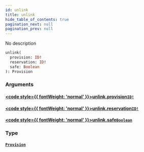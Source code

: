 ```yaml
---
id: unlink
title: unlink
hide_table_of_contents: true
pagination_next: null
pagination_prev: null
---
```








No description

```graphql
unlink(
  provision: ID!
  reservation: ID!
  safe: Boolean
): Provision
```


### Arguments

#### [<code style={{ fontWeight: 'normal' }}>unlink.<b>provision</b></code>](#)<Bullet />[`ID!`](/docs/schemas/arkitekt/scalars/id) <Badge class="secondary" text="non-null"/> <Badge class="secondary" text="scalar"/>
> 
> 

#### [<code style={{ fontWeight: 'normal' }}>unlink.<b>reservation</b></code>](#)<Bullet />[`ID!`](/docs/schemas/arkitekt/scalars/id) <Badge class="secondary" text="non-null"/> <Badge class="secondary" text="scalar"/>
> 
> 

#### [<code style={{ fontWeight: 'normal' }}>unlink.<b>safe</b></code>](#)<Bullet />[`Boolean`](/docs/schemas/arkitekt/scalars/boolean) <Badge class="secondary" text="scalar"/>
> 
> 

### Type

#### [`Provision`](/docs/schemas/arkitekt/objects/provision) <Badge class="secondary" text="object"/>
> 
> 





